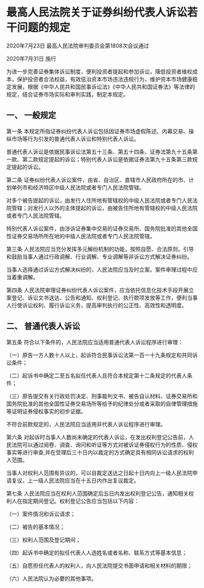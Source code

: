 # 最高人民法院关于证券纠纷代表人诉讼若干问题的规定

2020年7月23日 最高人民法院审判委员会第1808次会议通过

2020年7月31日 施行

  

为进一步完善证券集体诉讼制度，便利投资者提起和参加诉讼，降低投资者维权成本，保护投资者合法权益，有效惩治资本市场违法违规行为，维护资本市场健康稳定发展，根据《中华人民共和国民事诉讼法》《中华人民共和国证券法》等法律的规定，结合证券市场实际和审判实践，制定本规定。

## 一、 一般规定

第一条 本规定所指证券纠纷代表人诉讼包括因证券市场虚假陈述、内幕交易、操纵市场等行为引发的普通代表人诉讼和特别代表人诉讼。

普通代表人诉讼是依据民事诉讼法第五十三条、第五十四条、证券法第九十五条第一款、第二款规定提起的诉讼；特别代表人诉讼是依据证券法第九十五条第三款规定提起的诉讼。

第二条 证券纠纷代表人诉讼案件，由省、自治区、直辖市人民政府所在的市、计划单列市和经济特区中级人民法院或者专门人民法院管辖。

对多个被告提起的诉讼，由发行人住所地有管辖权的中级人民法院或者专门人民法院管辖；对发行人以外的主体提起的诉讼，由被告住所地有管辖权的中级人民法院或者专门人民法院管辖。

特别代表人诉讼案件，由涉诉证券集中交易的证券交易所、国务院批准的其他全国性证券交易场所所在地的中级人民法院或者专门人民法院管辖。

第三条 人民法院应当充分发挥多元解纷机制的功能，按照自愿、合法原则，引导和鼓励当事人通过行政调解、行业调解、专业调解等非诉讼方式解决证券纠纷。

当事人选择通过诉讼方式解决纠纷的，人民法院应当及时立案。案件审理过程中应当着重调解。

第四条 人民法院审理证券纠纷代表人诉讼案件，应当依托信息化技术手段开展立案登记、诉讼文书送达、公告和通知、权利登记、执行款项发放等工作，便利当事人行使诉讼权利、履行诉讼义务，提高审判执行的公正性、高效性和透明度。

## 二、 普通代表人诉讼

第五条 符合以下条件的，人民法院应当适用普通代表人诉讼程序进行审理：

（一）原告一方人数十人以上，起诉符合民事诉讼法第一百一十九条规定和共同诉讼条件；

（二）起诉书中确定二至五名拟任代表人且符合本规定第十二条规定的代表人条件；

（三）原告提交有关行政处罚决定、刑事裁判文书、被告自认材料、证券交易所和国务院批准的其他全国性证券交易场所等给予的纪律处分或者采取的自律管理措施等证明证券侵权事实的初步证据。

不符合前款规定的，人民法院应当适用非代表人诉讼程序进行审理。

第六条 对起诉时当事人人数尚未确定的代表人诉讼，在发出权利登记公告前，人民法院可以通过阅卷、调查、询问和听证等方式对被诉证券侵权行为的性质、侵权事实等进行审查,并在受理后三十日内以裁定的方式确定具有相同诉讼请求的权利人范围。

当事人对权利人范围有异议的，可以自裁定送达之日起十日内向上一级人民法院申请复议，上一级人民法院应当在十五日内作出复议裁定。

第七条 人民法院应当在权利人范围确定后五日内发出权利登记公告，通知相关权利人在指定期间登记。权利登记公告应当包括以下内容：

（一）案件情况和诉讼请求；

（二）被告的基本情况；

（三）权利人范围及登记期间；

（四）起诉书中确定的拟任代表人人选姓名或者名称、联系方式等基本信息；

（五）自愿担任代表人的权利人，向人民法院提交书面申请和相关材料的期限；

（六）人民法院认为必要的其他事项。